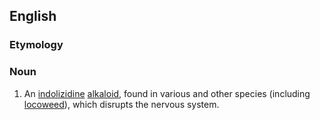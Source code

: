==English==
{{wikipedia}}
===Etymology===
{{taxlink|Swainsona|genus|noshow=1}} {{suffix||ine|lang=en}}

===Noun===
{{en-noun|-}}

# {{context|chemistry|biochemistry|lang=en}} An [[indolizidine]] [[alkaloid]], found in various {{taxlink|Swainsona|genus|noshow=1}} and other species (including [[locoweed]]), which disrupts the nervous system.